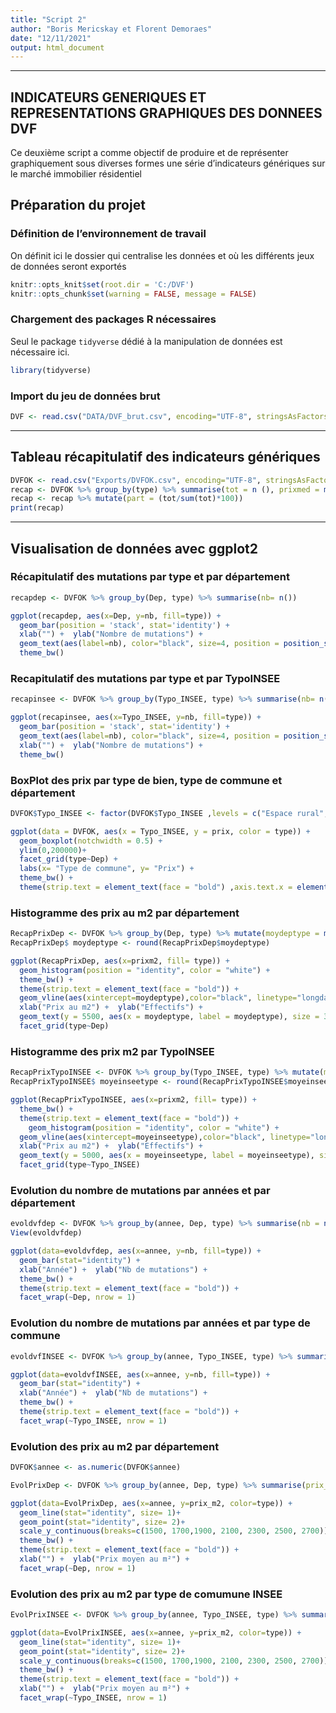 ```yaml
---
title: "Script 2"
author: "Boris Mericskay et Florent Demoraes"
date: "12/11/2021"
output: html_document
---
```



---

INDICATEURS GENERIQUES ET REPRESENTATIONS GRAPHIQUES DES DONNEES DVF
---
Ce deuxième script a comme objectif de produire et de représenter graphiquement sous diverses formes une série d'indicateurs génériques sur le marché immobilier résidentiel

## Préparation du projet

### Définition de l'environnement de travail

On définit ici le dossier qui centralise les données et où les différents jeux de données seront exportés

```r
knitr::opts_knit$set(root.dir = 'C:/DVF')
knitr::opts_chunk$set(warning = FALSE, message = FALSE) 

```
### Chargement des packages R nécessaires

Seul le package `tidyverse` dédié à la manipulation de données est nécessaire ici.

```r
library(tidyverse)
```


### Import du jeu de données brut
```r
DVF <- read.csv("DATA/DVF_brut.csv", encoding="UTF-8", stringsAsFactors=FALSE)
```

--- 


## Tableau récapitulatif des indicateurs génériques
```r
DVFOK <- read.csv("Exports/DVFOK.csv", encoding="UTF-8", stringsAsFactors=FALSE) # si nécessaire
recap <- DVFOK %>% group_by(type) %>% summarise(tot = n (), prixmed = median(prix), prixmoy = mean(prix), surfmed = median(surface), surfmoy = mean(surface), prixm2med = median(prixm2), prixm2moy = mean(prixm2))
recap <- recap %>% mutate(part = (tot/sum(tot)*100))
print(recap)
```

--- 

## Visualisation de données avec ggplot2

### Récapitulatif des mutations par type et par département
```r
recapdep <- DVFOK %>% group_by(Dep, type) %>% summarise(nb= n())

ggplot(recapdep, aes(x=Dep, y=nb, fill=type)) +
  geom_bar(position = 'stack', stat='identity') +
  xlab("") +  ylab("Nombre de mutations") +
  geom_text(aes(label=nb), color="black", size=4, position = position_stack(vjust = 0.5))+
  theme_bw()
```

### Recapitulatif des mutations par type et par TypoINSEE

```r
recapinsee <- DVFOK %>% group_by(Typo_INSEE, type) %>% summarise(nb= n())

ggplot(recapinsee, aes(x=Typo_INSEE, y=nb, fill=type)) +
  geom_bar(position = 'stack', stat='identity') +
  geom_text(aes(label=nb), color="black", size=4, position = position_stack(vjust = 0.5))+
  xlab("") +  ylab("Nombre de mutations") +
  theme_bw()
```

### BoxPlot des prix par type de bien, type de commune et département

```r
DVFOK$Typo_INSEE <- factor(DVFOK$Typo_INSEE ,levels = c("Espace rural", "Couronne périurbaine", "Pôle urbain"))

ggplot(data = DVFOK, aes(x = Typo_INSEE, y = prix, color = type)) +
  geom_boxplot(notchwidth = 0.5) +
  ylim(0,200000)+
  facet_grid(type~Dep) +
  labs(x= "Type de commune", y= "Prix") +
  theme_bw() +
  theme(strip.text = element_text(face = "bold") ,axis.text.x = element_text(angle = 45, hjust = 1))
```

### Histogramme des prix au m2 par département

```r
RecapPrixDep <- DVFOK %>% group_by(Dep, type) %>% mutate(moydeptype = mean(prixm2))
RecapPrixDep$ moydeptype <- round(RecapPrixDep$moydeptype)

ggplot(RecapPrixDep, aes(x=prixm2, fill= type)) +
  geom_histogram(position = "identity", color = "white") +
  theme_bw() +
  theme(strip.text = element_text(face = "bold")) +
  geom_vline(aes(xintercept=moydeptype),color="black", linetype="longdash", size=0.75) +
  xlab("Prix au m2") +  ylab("Effectifs") +
  geom_text(y = 5500, aes(x = moydeptype, label = moydeptype), size = 3, hjust = -.3) +
  facet_grid(type~Dep)
```

### Histogramme des prix m2 par TypoINSEE

```r
RecapPrixTypoINSEE <- DVFOK %>% group_by(Typo_INSEE, type) %>% mutate(moyeinseetype = mean(prixm2))
RecapPrixTypoINSEE$ moyeinseetype <- round(RecapPrixTypoINSEE$moyeinseetype)

ggplot(RecapPrixTypoINSEE, aes(x=prixm2, fill= type)) +
  theme_bw() +
  theme(strip.text = element_text(face = "bold")) +
    geom_histogram(position = "identity", color = "white") +
  geom_vline(aes(xintercept=moyeinseetype),color="black", linetype="longdash", size=0.75) +
  xlab("Prix au m2") +  ylab("Effectifs") +
  geom_text(y = 5000, aes(x = moyeinseetype, label = moyeinseetype), size = 3, hjust = -.1) +
  facet_grid(type~Typo_INSEE)
```

### Evolution du nombre de mutations par années et par département

```r

evoldvfdep <- DVFOK %>% group_by(annee, Dep, type) %>% summarise(nb = n())
View(evoldvfdep)

ggplot(data=evoldvfdep, aes(x=annee, y=nb, fill=type)) +
  geom_bar(stat="identity") +
  xlab("Année") +  ylab("Nb de mutations") +
  theme_bw() +
  theme(strip.text = element_text(face = "bold")) +
  facet_wrap(~Dep, nrow = 1)
```

### Evolution du nombre de mutations par années et par type de commune

```r
evoldvfINSEE <- DVFOK %>% group_by(annee, Typo_INSEE, type) %>% summarise(nb = n())

ggplot(data=evoldvfINSEE, aes(x=annee, y=nb, fill=type)) +
  geom_bar(stat="identity") +
  xlab("Année") +  ylab("Nb de mutations") +
  theme_bw() +
  theme(strip.text = element_text(face = "bold")) +
  facet_wrap(~Typo_INSEE, nrow = 1)

```

### Evolution des prix au m2 par département

```r
DVFOK$annee <- as.numeric(DVFOK$annee)

EvolPrixDep <- DVFOK %>% group_by(annee, Dep, type) %>% summarise(prix_m2 = mean(prixm2))

ggplot(data=EvolPrixDep, aes(x=annee, y=prix_m2, color=type)) +
  geom_line(stat="identity", size= 1)+
  geom_point(stat="identity", size= 2)+
  scale_y_continuous(breaks=c(1500, 1700,1900, 2100, 2300, 2500, 2700)) +
  theme_bw() +
  theme(strip.text = element_text(face = "bold")) +
  xlab("") +  ylab("Prix moyen au m²") + 
  facet_wrap(~Dep, nrow = 1) 
```


### Evolution des prix au m2 par type de comumune INSEE

```r
EvolPrixINSEE <- DVFOK %>% group_by(annee, Typo_INSEE, type) %>% summarise(prix_m2 = mean(prixm2))

ggplot(data=EvolPrixINSEE, aes(x=annee, y=prix_m2, color=type)) +
  geom_line(stat="identity", size= 1)+
  geom_point(stat="identity", size= 2)+
  scale_y_continuous(breaks=c(1500, 1700,1900, 2100, 2300, 2500, 2700)) +
  theme_bw() +
  theme(strip.text = element_text(face = "bold")) +
  xlab("") +  ylab("Prix moyen au m²") + 
  facet_wrap(~Typo_INSEE, nrow = 1)
```



